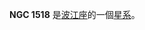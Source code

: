 {{NGCInfoBox|NGCID=NGC 1518|發現者=約翰·弗里德里希·威廉·赫歇爾|發現日期=1835年11月13日|其他編號=ESO 550-7,MCG -4-10-13 IRAS04046-2118|曆元=J2000.0|赤經=4時6分49秒
|赤緯=-21°10'46"|星座=波江座|星體=星系|星等=11.7|表面亮度=13.1|藍等=12.3}}

'''NGC 1518''' 是[[波江座|波江座]]的一個[[星系|星系]]。

{{NGCReference|1518}}
{{Catalogs|NGC=1518}}